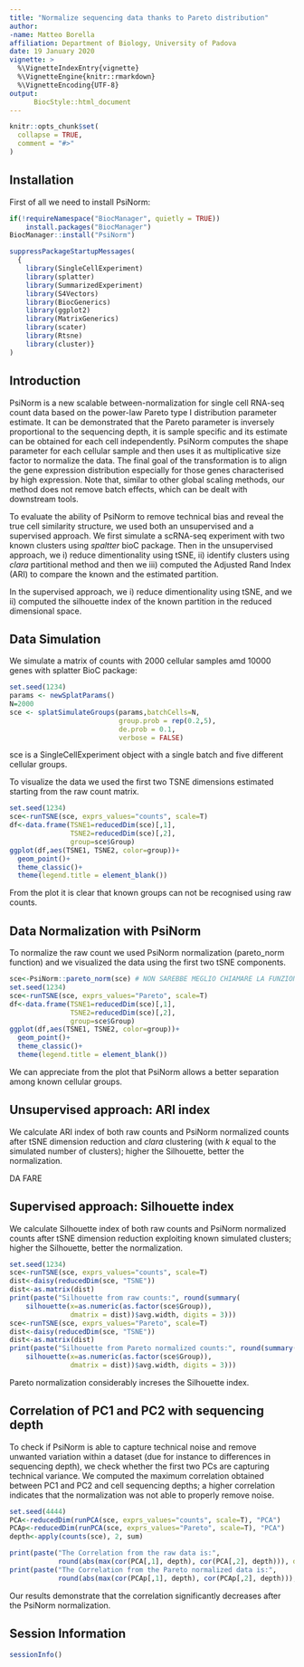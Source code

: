 ```yaml
---
title: "Normalize sequencing data thanks to Pareto distribution"
author: 
-name: Matteo Borella
affiliation: Department of Biology, University of Padova 
date: 19 January 2020
vignette: >
  %\VignetteIndexEntry{vignette}
  %\VignetteEngine{knitr::rmarkdown}
  %\VignetteEncoding{UTF-8}
output:
      BiocStyle::html_document  
---
```


```r
knitr::opts_chunk$set(
  collapse = TRUE,
  comment = "#>"
)
```

## Installation

First of all we need to install PsiNorm:

```r
if(!requireNamespace("BiocManager", quietly = TRUE))
    install.packages("BiocManager")
BiocManager::install("PsiNorm")
```

```r
suppressPackageStartupMessages(
  {
    library(SingleCellExperiment)
    library(splatter)
    library(SummarizedExperiment)
    library(S4Vectors)
    library(BiocGenerics)
    library(ggplot2)
    library(MatrixGenerics)
    library(scater)
    library(Rtsne)
    library(cluster)}
)
```

## Introduction

PsiNorm is a new scalable between-normalization for single cell RNA-seq count data based on the power-law Pareto type I  distribution parameter estimate. It can be demonstrated that the Pareto parameter is inversely proportional to the sequencing depth, it is sample specific and its estimate can be obtained for each cell independently. PsiNorm computes the shape parameter for each cellular sample and then uses it as multiplicative size factor to normalize the data. The final goal of the transformation is to align the gene expression distribution especially for those genes characterised by high expression. Note that, similar to other global scaling methods, our method does not remove batch effects, which can be dealt with downstream tools. 

To evaluate the ability of PsiNorm to remove technical bias and  reveal the true cell similarity structure, we used both an unsupervised and a supervised approach.
We first simulate a scRNA-seq experiment with two known clusters using $spaltter$ bioC package.  Then in the unsupervised approach, we i) reduce dimentionality using tSNE, ii) identify clusters using $clara$ partitional method and then we iii)  computed the Adjusted Rand Index (ARI) to compare the known and the estimated partition.

In the supervised approach, we i) reduce dimentionality using tSNE, and we  ii)  computed the silhouette index of the  known partition in the reduced dimensional space. 

## Data Simulation

We simulate a matrix of counts with 2000 cellular samples amd 10000 genes with splatter BioC package:

```r
set.seed(1234)
params <- newSplatParams()
N=2000
sce <- splatSimulateGroups(params,batchCells=N,
                           group.prob = rep(0.2,5),
                           de.prob = 0.1,
                           verbose = FALSE) 
```

sce is a SingleCellExperiment object with a single batch and five different cellular groups.

To visualize the data we used the first two TSNE dimensions estimated starting from the raw count matrix.  
```r
set.seed(1234)
sce<-runTSNE(sce, exprs_values="counts", scale=T)
df<-data.frame(TSNE1=reducedDim(sce)[,1],
               TSNE2=reducedDim(sce)[,2],
               group=sce$Group)
ggplot(df,aes(TSNE1, TSNE2, color=group))+
  geom_point()+
  theme_classic()+
  theme(legend.title = element_blank())
```

From the plot it is clear that known groups can not be recognised using raw counts. 


## Data Normalization with PsiNorm 

To normalize the raw count we used  PsiNorm normalization (pareto_norm function) and we visualized the data using the first two tSNE components. 

```r
sce<-PsiNorm::pareto_norm(sce) # NON SAREBBE MEGLIO CHIAMARE LA FUNZIONE COME IL NOME DELLA NORMALIZZAIZONE ? PsiNorm ? 
set.seed(1234)
sce<-runTSNE(sce, exprs_values="Pareto", scale=T)
df<-data.frame(TSNE1=reducedDim(sce)[,1],
               TSNE2=reducedDim(sce)[,2],
               group=sce$Group)
ggplot(df,aes(TSNE1, TSNE2, color=group))+
  geom_point()+
  theme_classic()+
  theme(legend.title = element_blank())
```

We can appreciate from the plot that  PsiNorm allows a  better separation among known cellular groups.


## Unsupervised approach: ARI index 

We calculate ARI index of both raw counts and PsiNorm normalized counts after tSNE dimension reduction and $clara$ clustering (with $k$ equal to the simulated number of clusters); higher the Silhouette, better the normalization. 

DA FARE 


## Supervised approach: Silhouette index

We calculate Silhouette index of both raw counts and PsiNorm normalized counts after tSNE dimension reduction exploiting known simulated clusters; higher the Silhouette, better the normalization. 

```r
set.seed(1234)
sce<-runTSNE(sce, exprs_values="counts", scale=T)
dist<-daisy(reducedDim(sce, "TSNE"))
dist<-as.matrix(dist)
print(paste("Silhouette from raw counts:", round(summary(
    silhouette(x=as.numeric(as.factor(sce$Group)),
               dmatrix = dist))$avg.width, digits = 3)))
sce<-runTSNE(sce, exprs_values="Pareto", scale=T)
dist<-daisy(reducedDim(sce, "TSNE"))
dist<-as.matrix(dist)
print(paste("Silhouette from Pareto normalized counts:", round(summary(
    silhouette(x=as.numeric(as.factor(sce$Group)),
               dmatrix = dist))$avg.width, digits = 3)))
```
Pareto normalization considerably increses the Silhouette index. 


## Correlation of PC1 and PC2 with sequencing depth

To check if PsiNorm is able to capture technical noise and remove unwanted variation within a dataset (due for instance to differences in sequencing depth), we check whether the first two PCs are capturing technical variance. We computed the maximum correlation obtained between PC1 and PC2 and cell sequencing depths; a higher correlation indicates that the normalization was not able to properly remove noise.

```r
set.seed(4444)
PCA<-reducedDim(runPCA(sce, exprs_values="counts", scale=T), "PCA") 
PCAp<-reducedDim(runPCA(sce, exprs_values="Pareto", scale=T), "PCA")
depth<-apply(counts(sce), 2, sum)

print(paste("The Correlation from the raw data is:",
            round(abs(max(cor(PCA[,1], depth), cor(PCA[,2], depth))), digits=3)))
print(paste("The Correlation from the Pareto normalized data is:",
            round(abs(max(cor(PCAp[,1], depth), cor(PCAp[,2], depth))), digits = 3)))
```
Our results demonstrate that the correlation significantly decreases  after the PsiNorm normalization.

## Session Information
```r
sessionInfo()
```






